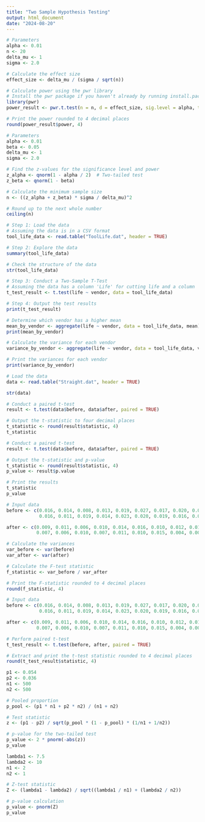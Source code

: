 ---
title: "Two Sample Hypothesis Testing"
output: html_document
date: "2024-08-20"
---

```{r}
# Parameters
alpha <- 0.01
n <- 20
delta_mu <- 1
sigma <- 2.0

# Calculate the effect size
effect_size <- delta_mu / (sigma / sqrt(n))

# Calculate power using the pwr library
# Install the pwr package if you haven't already by running install.packages("pwr")
library(pwr)
power_result <- pwr.t.test(n = n, d = effect_size, sig.level = alpha, type = "one.sample", alternative = "two.sided")

# Print the power rounded to 4 decimal places
round(power_result$power, 4)

```

```{r}
# Parameters
alpha <- 0.01
beta <- 0.05
delta_mu <- 1
sigma <- 2.0

# Find the z-values for the significance level and power
z_alpha <- qnorm(1 - alpha / 2)  # Two-tailed test
z_beta <- qnorm(1 - beta)

# Calculate the minimum sample size
n <- ((z_alpha + z_beta) * sigma / delta_mu)^2

# Round up to the next whole number
ceiling(n)

```









```{r}
# Step 1: Load the data
# Assuming the data is in a CSV format
tool_life_data <- read.table("ToolLife.dat", header = TRUE)

# Step 2: Explore the data
summary(tool_life_data)

# Check the structure of the data
str(tool_life_data)

# Step 3: Conduct a Two-Sample T-Test
# Assuming the data has a column 'Life' for cutting life and a column 'Vendor' for vendor label
t_test_result <- t.test(life ~ vendor, data = tool_life_data)

# Step 4: Output the test results
print(t_test_result)

# Determine which vendor has a higher mean
mean_by_vendor <- aggregate(life ~ vendor, data = tool_life_data, mean)
print(mean_by_vendor)

```


```{r}
# Calculate the variance for each vendor
variance_by_vendor <- aggregate(life ~ vendor, data = tool_life_data, var)

# Print the variances for each vendor
print(variance_by_vendor)

```

```{r}
# Load the data
data <- read.table("Straight.dat", header = TRUE)

str(data)

# Conduct a paired t-test
result <- t.test(data$before, data$after, paired = TRUE)

# Output the t-statistic to four decimal places
t_statistic <- round(result$statistic, 4)
t_statistic


```

```{r}
# Conduct a paired t-test
result <- t.test(data$before, data$after, paired = TRUE)

# Output the t-statistic and p-value
t_statistic <- round(result$statistic, 4)
p_value <- result$p.value

# Print the results
t_statistic
p_value

```

```{r}
# Input data
before <- c(0.016, 0.014, 0.008, 0.013, 0.019, 0.027, 0.017, 0.020, 0.017, 0.018,
            0.016, 0.011, 0.019, 0.014, 0.023, 0.020, 0.019, 0.016, 0.017, 0.022)

after <- c(0.009, 0.011, 0.006, 0.010, 0.014, 0.016, 0.010, 0.012, 0.013, 0.008,
           0.007, 0.006, 0.010, 0.007, 0.011, 0.010, 0.015, 0.004, 0.008, 0.014)

# Calculate the variances
var_before <- var(before)
var_after <- var(after)

# Calculate the F-test statistic
f_statistic <- var_before / var_after

# Print the F-statistic rounded to 4 decimal places
round(f_statistic, 4)

```

```{r}
# Input data
before <- c(0.016, 0.014, 0.008, 0.013, 0.019, 0.027, 0.017, 0.020, 0.017, 0.018,
            0.016, 0.011, 0.019, 0.014, 0.023, 0.020, 0.019, 0.016, 0.017, 0.022)

after <- c(0.009, 0.011, 0.006, 0.010, 0.014, 0.016, 0.010, 0.012, 0.013, 0.008,
           0.007, 0.006, 0.010, 0.007, 0.011, 0.010, 0.015, 0.004, 0.008, 0.014)

# Perform paired t-test
t_test_result <- t.test(before, after, paired = TRUE)

# Extract and print the t-test statistic rounded to 4 decimal places
round(t_test_result$statistic, 4)

```


```{r}
p1 <- 0.054
p2 <- 0.036
n1 <- 500
n2 <- 500

# Pooled proportion
p_pool <- (p1 * n1 + p2 * n2) / (n1 + n2)

# Test statistic
z <- (p1 - p2) / sqrt(p_pool * (1 - p_pool) * (1/n1 + 1/n2))

# p-value for the two-tailed test
p_value <- 2 * pnorm(-abs(z))
p_value

```

```{r}
lambda1 <- 7.5
lambda2 <- 10
n1 <- 2
n2 <- 1

# Z-test statistic
Z <- (lambda1 - lambda2) / sqrt((lambda1 / n1) + (lambda2 / n2))

# p-value calculation
p_value <- pnorm(Z)
p_value

```


